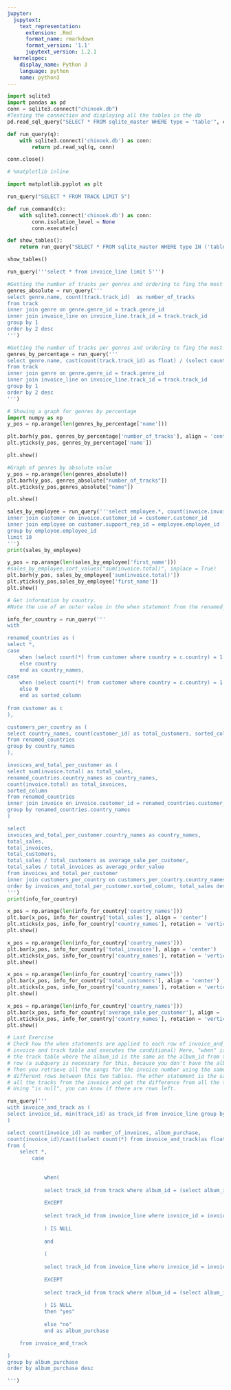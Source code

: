 ```yaml
---
jupyter:
  jupytext:
    text_representation:
      extension: .Rmd
      format_name: rmarkdown
      format_version: '1.1'
      jupytext_version: 1.2.1
  kernelspec:
    display_name: Python 3
    language: python
    name: python3
---
```


```python
import sqlite3
import pandas as pd
conn = sqlite3.connect("chinook.db")
#Testing the connection and displaying all the tables in the db
pd.read_sql_query("SELECT * FROM sqlite_master WHERE type = 'table'", conn)
```

```python
def run_query(q):
    with sqlite3.connect('chinook.db') as conn:
        return pd.read_sql(q, conn)
```

```python
conn.close()
```

```python
# %matplotlib inline
```

```python
import matplotlib.pyplot as plt
```

```python
run_query("SELECT * FROM TRACK LIMIT 5")
```

```python
def run_command(c):
    with sqlite3.connect('chinook.db') as conn:
        conn.isolation_level = None
        conn.execute(c)
```

```python
def show_tables():
    return run_query("SELECT * FROM sqlite_master WHERE type IN ('table', 'view')")
```

```python
show_tables()
```

```python
run_query('''select * from invoice_line limit 5''')
```

```python
#Getting the number of tracks per genres and ordering to fing the most popular genres
genres_absolute = run_query('''
select genre.name, count(track.track_id)  as number_of_tracks
from track 
inner join genre on genre.genre_id = track.genre_id
inner join invoice_line on invoice_line.track_id = track.track_id
group by 1
order by 2 desc
''')
```

```python
#Getting the number of tracks per genres and ordering to fing the most popular genres (by percentage)
genres_by_percentage = run_query('''
select genre.name, cast(count(track.track_id) as float) / (select count(track_id) from track) * 100  as number_of_tracks 
from track 
inner join genre on genre.genre_id = track.genre_id
inner join invoice_line on invoice_line.track_id = track.track_id
group by 1
order by 2 desc
''')
```

```python
# Showing a graph for genres by percentage
import numpy as np
y_pos = np.arange(len(genres_by_percentage['name']))

plt.barh(y_pos, genres_by_percentage['number_of_tracks'], align = 'center', alpha= 0.5)
plt.yticks(y_pos, genres_by_percentage['name'])

plt.show()
```

```python
#Graph of genres by absolute value
y_pos = np.arange(len(genres_absolute))
plt.barh(y_pos, genres_absolute["number_of_tracks"])
plt.yticks(y_pos,genres_absolute["name"])

plt.show()
```

```python
sales_by_employee = run_query('''select employee.*, count(invoice.invoice_id), sum(invoice.total), sum(invoice.total) / (select sum(total) from invoice)*100 from invoice
inner join customer on invoice.customer_id = customer.customer_id
inner join employee on customer.support_rep_id = employee.employee_id
group by employee.employee_id
limit 10
''')
print(sales_by_employee)
```

```python
y_pos = np.arange(len(sales_by_employee['first_name']))
#sales_by_employee.sort_values("sum(invoice.total)", inplace = True)
plt.barh(y_pos, sales_by_employee['sum(invoice.total)'])
plt.yticks(y_pos,sales_by_employee['first_name'])
plt.show()
```

```python
# Get information by country.
#Note the use of an outer value in the when statement from the renamed_countries subquery.

info_for_country = run_query('''
with 

renamed_countries as (
select *,
case 
    when (select count(*) from customer where country = c.country) = 1 then "Other"
    else country
    end as country_names,
case
    when (select count(*) from customer where country = c.country) = 1 then 1
    else 0
    end as sorted_column
    
from customer as c
),

customers_per_country as (
select country_names, count(customer_id) as total_customers, sorted_column
from renamed_countries
group by country_names
),

invoices_and_total_per_customer as (
select sum(invoice.total) as total_sales,
renamed_countries.country_names as country_names,
count(invoice.total) as total_invoices,
sorted_column
from renamed_countries 
inner join invoice on invoice.customer_id = renamed_countries.customer_id
group by renamed_countries.country_names
)

select 
invoices_and_total_per_customer.country_names as country_names,
total_sales,
total_invoices,
total_customers,
total_sales / total_customers as average_sale_per_customer,
total_sales / total_invoices as average_order_value
from invoices_and_total_per_customer 
inner join customers_per_country on customers_per_country.country_names = invoices_and_total_per_customer.country_names
order by invoices_and_total_per_customer.sorted_column, total_sales desc
''')
print(info_for_country)
```

```python
x_pos = np.arange(len(info_for_country['country_names']))
plt.bar(x_pos, info_for_country['total_sales'], align = 'center')
plt.xticks(x_pos, info_for_country['country_names'], rotation = 'vertical')
plt.show()
```

```python
x_pos = np.arange(len(info_for_country['country_names']))
plt.bar(x_pos, info_for_country['total_invoices'], align = 'center')
plt.xticks(x_pos, info_for_country['country_names'], rotation = 'vertical')
plt.show()
```

```python
x_pos = np.arange(len(info_for_country['country_names']))
plt.bar(x_pos, info_for_country['total_customers'], align = 'center')
plt.xticks(x_pos, info_for_country['country_names'], rotation = 'vertical')
plt.show()
```

```python
x_pos = np.arange(len(info_for_country['country_names']))
plt.bar(x_pos, info_for_country['average_sale_per_customer'], align = 'center')
plt.xticks(x_pos, info_for_country['country_names'], rotation = 'vertical')
plt.show()
```

```python
# Last Exercise
# Check how the when statements are applied to each row of invoice_and_track (i.e. when access to each row of the 
# invoice and track table and executes the conditional) Here, "when" is used first to retrieve all the tracks_ids from 
# the track table where the album_id is the same as the album_id from the first track on the invoice_and_track
# row (a subquery is necessary for this, because you don't have the album id on the iat table)
# Then you retrieve all the songs for the invoice number using the same when conditional and use except to get the 
# different rows between this two tables. The other statement is the same, but inverting the order. First you fetch
# all the tracks from the invoice and get the difference from all the tracks of the album. 
# Using "is null", you can know if there are rows left.

run_query('''
with invoice_and_track as (
select invoice_id, min(track_id) as track_id from invoice_line group by invoice_id 
)

select count(invoice_id) as number_of_invoices, album_purchase,  
count(invoice_id)/cast((select count(*) from invoice_and_track)as float) * 100 as percentage
from (
    select *,
        case
        
        
            when(
            
            select track_id from track where album_id = (select album_id from track where track_id = invoice_and_track.track_id )
            
            EXCEPT
            
            select track_id from invoice_line where invoice_id = invoice_and_track.invoice_id
            
            ) IS NULL 
            
            and
            
            (
            
            select track_id from invoice_line where invoice_id = invoice_and_track.invoice_id
            
            EXCEPT
            
            select track_id from track where album_id = (select album_id from track where track_id = invoice_and_track.track_id)
            
            ) IS NULL
            then "yes"
            
            else "no"
            end as album_purchase

    from invoice_and_track

) 
group by album_purchase
order by album_purchase desc

''')
```

```python

```
